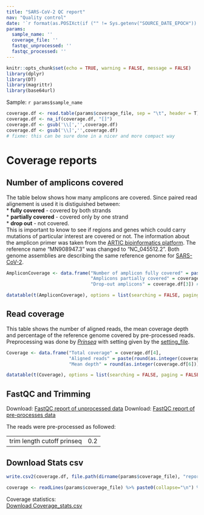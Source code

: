 ```yaml
---
title: "SARS-CoV-2 QC report"
nav: "Quality control"
date: '`r format(as.POSIXct(if ("" != Sys.getenv("SOURCE_DATE_EPOCH")) { as.numeric(Sys.getenv("SOURCE_DATE_EPOCH")) } else { Sys.time() }, origin="1970-01-01"), "%Y-%m-%d %H:%M:%S")`'
params:
  sample_name: ''
  coverage_file: ''
  fastqc_unprocessed: ''
  fastqc_processed: ''
---
```


```r
knitr::opts_chunk$set(echo = TRUE, warning = FALSE, message = FALSE)
library(dplyr)
library(DT)
library(magrittr)
library(base64url)
```

Sample: `r params$sample_name`
```r
coverage.df <- read.table(params$coverage_file, sep = "\t", header = T)
coverage.df <- na_if(coverage.df, "[]")
coverage.df <- gsub('\\[','',coverage.df)
coverage.df <- gsub('\\]','',coverage.df)
# fixme: this can be sure done in a nicer and more compact way
```
# Coverage reports
## Number of amplicons covered

The table below shows how many amplicons are covered. Since paired read alignement is used it is distiguished between:  
* **fully covered** - covered by both strands  
* **partially covered** - covered only by one strand  
* **drop out** - not covered.  
This is important to know to see if regions and genes which could carry mutations of particular interest are covered or not. 
The information about the amplicon primer was taken from the [ARTIC bioinformatics platform](https://github.com/joshquick/artic-ncov2019/blob/master/primer_schemes/nCoV-2019/V3/nCoV-2019.bed).
The reference name "MN908947.3" was changed to "NC_045512.2". Both genome assemblies are describing the same reference genome for 
[SARS-CoV-2](https://www.ncbi.nlm.nih.gov/nuccore/1798174254). 
 
```r

AmpliconCoverage <- data.frame("Number of amplicon fully covered" = paste0(coverage.df[1],' out of 98'), 
                               "Amplicons partially covered" = coverage.df[2],
                               "Drop-out amplicons" = coverage.df[3]) # maybe more clear title stating which coverage

datatable(t(AmpliconCoverage), options = list(searching = FALSE, paging = FALSE))

```

## Read coverage  
This table shows the number of aligned reads, the mean coverage depth and percentage of the reference genome covered by 
pre-processed reads. Preprocessing was done by [*Prinseq*](http://prinseq.sourceforge.net/index.html) with setting given by 
the [setting_file](https://github.com/BIMSBbioinfo/pigx_sarscov2_ww/blob/main/documentation/user_installation_doc.md#settings-file-and-sample-sheet).  

```r

Coverage <- data.frame("Total coverage" = coverage.df[4], 
                       "Aligned reads" = paste(round(as.integer(coverage.df[5]),1),"%"),
                       "Mean depth" = round(as.integer(coverage.df[6]))) # maybe more clear title stating which coverage

datatable(t(Coverage), options = list(searching = FALSE, paging = FALSE))

```
## FastQC and Trimming

Download: [FastQC report of unprocessed data](`r params$fastqc_unprocessed`)
Download: [FastQC report of pre-processes data](`r params$fastqc_processed`)



The reads were pre-processed as followed:  

|      |     |  
|:-----|:----|  
|trim length cutoff prinseq |0.2|

## Download Stats csv
```r

write.csv2(coverage.df, file.path(dirname(params$coverage_file), "report_download_coverage.csv")) # not sure about the funct of the dataframe here, but it works so I leave it for now

coverage <- readLines(params$coverage_file) %>% paste0(collapse="\n") %>% base64_urlencode()
```
Coverage statistics:  
[Download Coverage_stats.csv](`r sprintf('data:text/csv;base64,%s', coverage)`)


